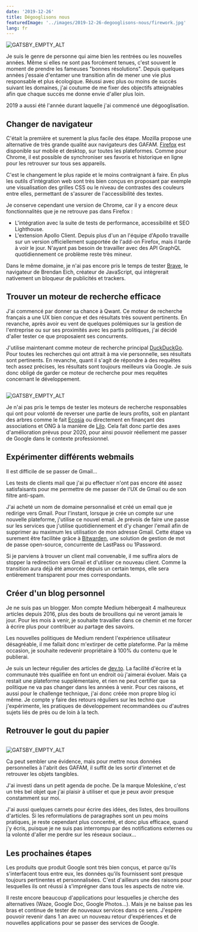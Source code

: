 ```yaml
---
date: '2019-12-26'
title: Dégooglisons nous
featuredImage: '../images/2019-12-26-degooglisons-nous/firework.jpg'
lang: fr
---
```


<Image align="right"
  caption="Photo par Ray Hennessy sur Unsplash">

![GATSBY_EMPTY_ALT](../images/2019-12-26-degooglisons-nous/firework.jpg)

</Image>

Je suis le genre de personne qui aime bien les rentrées ou les nouvelles années. Même si elles ne sont pas forcément tenues, c'est souvent le moment de prendre les fameuses "bonnes résolutions". Depuis quelques années j'essaie d'entamer une transition afin de mener une vie plus responsable et plus écologique. Réussi avec plus ou moins de succès suivant les domaines, j'ai coutume de me fixer des objectifs atteignables afin que chaque succès me donne envie d'aller plus loin.

2019 a aussi été l'année durant laquelle j'ai commencé une dégooglisation.

## Changer de navigateur

C'était la première et surement la plus facile des étape. Mozilla propose une alternative de très grande qualité aux navigateurs des GAFAM. [Firefox](https://www.mozilla.org/firefox/) est disponible sur mobile et desktop, sur toutes les plateformes. Comme pour Chrome, il est possible de synchroniser ses favoris et historique en ligne pour les retrouver sur tous ses appareils.

C'est le changement le plus rapide et le moins contraignant à faire. En plus les outils d'intégration web sont très bien conçus en proposant par exemple une visualisation des grilles CSS ou le niveau de contrastes des couleurs entre elles, permettant de s'assurer de l'accessibilité des textes.

Je conserve cependant une version de Chrome, car il y a encore deux fonctionnalités que je ne retrouve pas dans Firefox :

- L'intégration avec la suite de tests de performance, accessibilité et SEO Lighthouse.
- L'extension Apollo Client. Depuis plus d'un an l'équipe d'Apollo travaille sur un version officiellement supportée de l'add-on Firefox, mais il tarde à voir le jour.
  N'ayant pas besoin de travailler avec des API GraphQL quotidiennement ce problème reste très mineur.

Dans le même domaine, je n'ai pas encore pris le temps de tester [Brave](https://brave.com), le navigateur de Brendan Eich, créateur de JavaScript, qui intègrerait nativement un bloqueur de publicités et trackers.

## Trouver un moteur de recherche efficace

J'ai commencé par donner sa chance à Qwant. Ce moteur de recherche français a une UX bien conçue et des résultats très souvent pertinents. En revanche, après avoir eu vent de quelques polémiques sur la gestion de l'entreprise ou sur ses proximités avec les partis politiques, j'ai décidé d'aller tester ce que proposaient ses concurrents.

J'utilise maintenant comme moteur de recherche principal [DuckDuckGo](https://duckduckgo.com/). Pour toutes les recherches qui ont attrait à ma vie personnelle, ses résultats sont pertinents. En revanche, quant il s'agit de répondre à des requêtes tech assez précises, les résultats sont toujours meilleurs via Google. Je suis donc obligé de garder ce moteur de recherche pour mes requêtes concernant le développement.



<Image isSmall> 

![GATSBY_EMPTY_ALT](https://media.giphy.com/media/wsUtUtLR3A2XPvfLVs/giphy.gif)

</Image>

Je n'ai pas pris le temps de tester les moteurs de recherche responsables qui ont pour volonté de reverser une partie de leurs profits, soit en plantant des arbres comme le fait [Ecosia](https://www.ecosia.org/) ou directement en finançant des associations et ONG à la manière de [Lilo](https://www.lilo.org). Cela fait donc partie des axes d'amélioration prévus pour 2020, pour ainsi pouvoir réellement me passer de Google dans le contexte professionnel.


## Expérimenter différents webmails

Il est difficile de se passer de Gmail...

Les tests de clients mail que j'ai pu effectuer n'ont pas encore été assez satisfaisants pour me permettre de me passer de l'UX de Gmail ou de son filtre anti-spam.

J'ai acheté un nom de domaine personnalisé et créé un email que je redirige vers Gmail. Pour l'instant, lorsque je crée un compte sur une nouvelle plateforme, j'utilise ce nouvel email. Je prévois de faire une passe sur les services que j'utilise quotidiennement et d'y changer l'email afin de supprimer au maximum les utilisation de mon adresse Gmail. Cette étape va surement être facilitée grâce à [Bitwarden](https://bitwarden.com/), une solution de gestion de mot de passe open-source, concurrente de LastPass ou 1Password.

Si je parviens à trouver un client mail convenable, il me suffira alors de stopper la redirection vers Gmail et d'utiliser ce nouveau client. Comme la transition aura déjà été amorcée depuis un certain temps, elle sera entièrement transparent pour mes correspondants.

## Créer d'un blog personnel

Je ne suis pas un blogger. Mon compte Medium hébergeait 4 malheureux articles depuis 2016, plus des bouts de brouillons qui ne veront jamais le jour. Pour les mois à venir, je souhaite travailler dans ce chemin et me forcer à écrire plus pour contribuer au partage des savoirs.

Les nouvelles politiques de Medium rendent l'expérience utilisateur désagréable, il me fallait donc m'extirper de cette plateforme. Par la même occasion, je souhaite redevenir propriétaire à 100% du contenu que le publierai.

Je suis un lecteur régulier des articles de [dev.to](http://dev.to). La facilité d'écrire et la communauté très qualifiée en font un endroit où j'aimerai évoluer. Mais ça restait une plateforme supplémentaire, et rien ne peut certifier que sa politique ne va pas changer dans les années à venir. Pour ces raisons, et aussi pour le challenge technique, j'ai donc créée mon propre blog ici même. Je compte y faire des retours réguliers sur les techno que j'expérimente, les pratiques de développement recommandées ou d'autres sujets liés de près ou de loin à la tech.

## Retrouver le gout du papier

<Image isSmall>

![GATSBY_EMPTY_ALT](https://media.giphy.com/media/3oEdv1EbS2Ss1NvrUc/giphy.gif)

</Image>


Ca peut sembler une évidence, mais pour mettre nous données personnelles à l'abrit des GAFAM, il suffit de les sortir d'internet et de retrouver les objets tangibles.

J'ai investi dans un petit agenda de poche. De la marque Moleskine, c'est un très bel objet que j'ai plaisir à utiliser et que je peux avoir presque constamment sur moi.

J'ai aussi quelques carnets pour écrire des idées, des listes, des brouillons d'articles. Si les reformulations de paragraphes sont un peu moins pratiques, je reste cependant plus concentré, et donc plus efficace, quand j'y écris, puisque je ne suis pas interrompu par des notifications externes ou la volonté d'aller me perdre sur les réseaux sociaux...

## Les prochaines étapes

Les produits que produit Google sont très bien conçus, et parce qu'ils s'interfacent tous entre eux, les données qu'ils fournissent sont presque toujours pertinentes et personnalisées. C'est d'ailleurs une des raisons pour lesquelles ils ont réussi à s'imprégner dans tous les aspects de notre vie.

Il reste encore beaucoup d'applications pour lesquelles je cherche des alternatives (Waze, Google Doc, Google Photos...). Mais je ne baisse pas les bras et continue de tester de nouveaux services dans ce sens. J'espère pouvoir revenir dans 1 an avec un nouveau retour d'expériences et de nouvelles applications pour se passer des services de Google.
